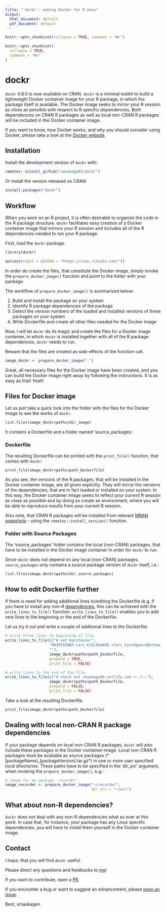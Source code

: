 ```yaml
---
title: "'dockr': making Docker for R easy"
output:
  html_document: default
  pdf_document: default
---
```

```r
knitr::opts_chunk$set(collapse = TRUE, comment = "#>")
```

```r
knitr::opts_chunk$set(
  collapse = TRUE,
  comment = "#>"
)
```

# dockr

`dockr` 0.8.0 is now available on CRAN. `dockr` is a minimal toolkit to build a 
lightweight Docker container image for your R package, in which the package 
itself is available. The Docker image seeks to mirror your R session as close as 
possible with respect to R specific dependencies. Both dependencies on CRAN 
R packages as well as local non-CRAN R packages will be included in the Docker 
container image.

If you want to know, how Docker works, and why you should consider using Docker,
please take a look at the [Docker website](https://www.docker.com/why-docker).

## Installation

Install the development version of `dockr` with:

```r
remotes::install_github("smaakage85/dockr")
```

Or install the version released on CRAN: 

```r
install.packages("dockr")
```

## Workflow

When you work on an R project, it is often desirable to organize the code in the
R package structure. `dockr` facilitates easy creation of a Docker container 
image that mirrors your R session and includes all of the R dependencies 
needed to run your R package. 

First, load the `dockr` package.

```r
library(dockr)
```

```r
options(repos = c(CRAN = "https://cran.rstudio.com/"))
```

In order do create the files, that constitute the Docker image, simply invoke 
the `prepare_docker_image()` function and point to the folder with your package. 

The workflow of `prepare_docker_image()` is summarized below:

1. Build and install the package on your system
2. Identify R package dependencies of the package
3. Detect the version numbers of the loaded and installed versions of these 
packages on your system
4. Write Dockerfile and create all other files needed for the Docker image

Now, I will let `dockr` do its magic and create the files for a Docker image
container, in which `dockr` is installed together with all of the R package 
dependencies, `dockr` needs to run.

Beware that the files are created as side-effects of the function call.

```r
image_dockr <- prepare_docker_image(".")
```

Great, all necessary files for the Docker image have been created, and you 
can build the Docker image right away by following the instructions. It is as 
easy as that! Yeah!

## Files for Docker image

Let us just take a quick look into the folder with the files for the Docker 
image to see the works of `dockr`.

```r
list.files(image_dockr$paths$dir_image)
```

It contains a Dockerfile and a folder named 'source_packages'.

### Dockerfile

The resulting Dockerfile can be printed with the `print_file()` function, that
comes with `dockr`:

```r
print_file(image_dockr$paths$path_Dockerfile)
```

As you see, the versions of the R packages, that will be installed in the Docker 
container image, are all given explicitly. They will mirror the versions of the
dependencies, that are in fact loaded or installed on your system. In this way,
the Docker container image seeks to reflect your current R session as close as 
possible and by doing so create an environment, where you will be able to 
reproduce results from your current R session. 

Also note, that CRAN R packages will be installed from relevant 
[MRAN snapshots](https://mran.microsoft.com/) - using the 
`remotes::install_version()` function.

### Folder with Source Packages

The 'source_packages' folder contains the local (non-CRAN) packages, that have 
to be installed in the Docker image container in order for `dockr` to run.

Since `dockr` does not depend on any local (non-CRAN) packages, 
`source_packages` only contains a source package version of `dockr` itself, 
i.e.:

```r
list.files(image_dockr$paths$dir_source_packages)
```

## How to edit Dockerfile further

If there is need for adding additional lines to/editing the Dockerfile (e.g.
if you have to install any non-R [dependencies](#nonr), this can 
be achieved with the `write_lines_to_file()` function. `write_lines_to_file()` 
enables you to add new lines to the beginning or the end of the Dockerfile. 

Let us try it out and write a couple of additional lines to the Dockerfile.

```r
# write three lines to beginning of file.
write_lines_to_file(c("# set maintainer",
                    "MAINTAINER Lars KJELDGAARD <lars_kjeldgaard@hotmail.com>", 
                    ""),
                    image_dockr$paths$path_Dockerfile,
                    prepend = TRUE,
                    print_file = FALSE)

# write lines to the end of the file.
write_lines_to_file(c("# check out smaakage85.netlify.com >:-]~~"),
                    image_dockr$paths$path_Dockerfile,
                    prepend = FALSE,
                    print_file = FALSE)
```

Take a look at the resulting Dockerfile.

```r
print_file(image_dockr$paths$path_Dockerfile)
```

## Dealing with local non-CRAN R package dependencies

If your package depends on local non-CRAN R packages, `dockr` will also include
these packages in the Docker container image. Local non-CRAN R packages must be
available as source packages (*[packageName]_[packageVersion].tar.gz*) in one
or more user specified local directories. These paths have to be specified in the
'dir_src' argument, when invoking the `prepare_docker_image()`, e.g.: 

```r
# image for my package 'recorder'.
image_recorder <- prepare_docker_image("~/recorder",
                                       dir_src = "~/src")
```

## What about non-R dependencies?

`dockr` does _not_ deal with any non-R dependencies what so ever at this point. 
In case that, for instance, your package has any Linux specific dependencies, 
you will have to install them yourself in the Docker container image. 

## Contact

I hope, that you will find `dockr` useful.

Please direct any questions and feedbacks to [me](mailto:lars_kjeldgaard@hotmail.com)!

If you want to contribute, open a [PR](https://github.com/smaakage85/dockr/pulls).

If you encounter a bug or want to suggest an enhancement, please [open an issue](https://github.com/smaakage85/dockr/issues).

Best, 
smaakagen









